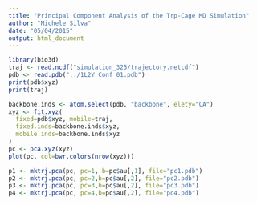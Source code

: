 ```yaml
---
title: "Principal Component Analysis of the Trp-Cage MD Simulation"
author: "Michele Silva"
date: "05/04/2015"
output: html_document
---
```


```r
library(bio3d)
traj <- read.ncdf("simulation_325/trajectory.netcdf")
pdb <- read.pdb("../1L2Y_Conf_01.pdb")
print(pdb$xyz)
print(traj)
```

```r
backbone.inds <- atom.select(pdb, "backbone", elety="CA")
xyz <- fit.xyz(
  fixed=pdb$xyz, mobile=traj,
  fixed.inds=backbone.inds$xyz,
  mobile.inds=backbone.inds$xyz
)
pc <- pca.xyz(xyz)
plot(pc, col=bwr.colors(nrow(xyz)))
```

```r
p1 <- mktrj.pca(pc, pc=1, b=pc$au[,1], file="pc1.pdb")
p2 <- mktrj.pca(pc, pc=2,b=pc$au[,2], file="pc2.pdb")
p3 <- mktrj.pca(pc, pc=3,b=pc$au[,2], file="pc3.pdb")
p4 <- mktrj.pca(pc, pc=4,b=pc$au[,2], file="pc4.pdb")
```
